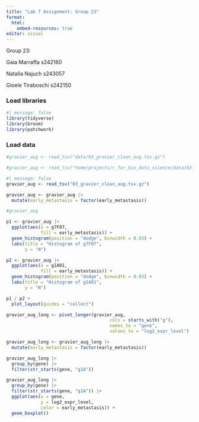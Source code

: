 ```yaml
---
title: "Lab 7 Assignment: Group 23"
format:
  html:
    embed-resources: true
editor: visual
---
```


Group 23:

Gaia Marraffa s242160

Natalia Najuch s243057

Gioele Tiraboschi s242150

### Load libraries

```r
#| message: false
library(tidyverse)
library(broom)
library(patchwork)
```

### Load data

```r
#gravier_aug <- read_tsv("data/03_gravier_clean_aug.tsv.gz")
```

```r
#gravier_aug <- read_tsv("home/projects/r_for_bio_data_science/data/03_gravier_clean_aug.tsv.gz")

```

```r
#| message: false
gravier_aug <- read_tsv("03_gravier_clean_aug.tsv.gz")
```

```r
gravier_aug <- gravier_aug |>
  mutate(early_metastasis = factor(early_metastasis))

#gravier_aug
```

```r
p1 <- gravier_aug |>
  ggplot(aes(x = g7F07,
             fill = early_metastasis)) +  
  geom_histogram(position = "dodge", binwidth = 0.03) +
  labs(title = "Histogram of g7F07",
       y = "N")

p2 <- gravier_aug |>
  ggplot(aes(x = g1A01,
             fill = early_metastasis)) +  
  geom_histogram(position = "dodge", binwidth = 0.03) +
  labs(title = "Histogram of g1A01",
       y = "N")

p1 / p2 +
  plot_layout(guides = "collect")

```

```r
gravier_aug_long <- pivot_longer(gravier_aug,
                                       cols = starts_with("g"),
                                       names_to = "gene",
                                       values_to = "log2_expr_level")

gravier_aug_long <- gravier_aug_long |>
  mutate(early_metastasis = factor(early_metastasis))
```

```r
gravier_aug_long |>
  group_by(gene) |>
  filter(str_starts(gene, "g1A"))
```

```r
gravier_aug_long |>
  group_by(gene) |>
  filter(str_starts(gene, "g1A")) |>
  ggplot(aes(x = gene,
             y = log2_expr_level,
             color = early_metastasis)) +
  geom_boxplot()
```
